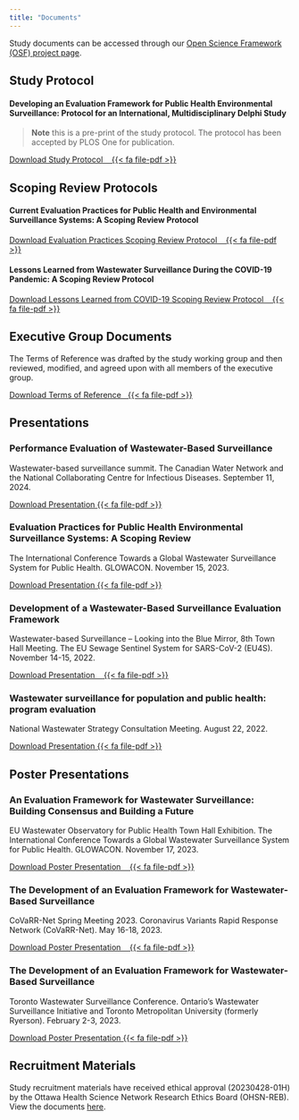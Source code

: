 ```yaml
---
title: "Documents"
---
```


Study documents can be accessed through our [Open Science Framework (OSF) project page](https://osf.io/8tcz6/).

<!-- Adds a FontAwesome icon {{< fa file-pdf >}} requires the fontawesome Quarto extension-->
<!-- Adds a button to the URL link {.btn .btn-secondary} using the Flatly theme (or any Bootstrap theme)-->

## Study Protocol
#### Developing an Evaluation Framework for Public Health Environmental Surveillance: Protocol for an International, Multidisciplinary Delphi Study
> **Note**
> this is a pre-print of the study protocol. The protocol has been accepted by PLOS One for publication.

[Download Study Protocol &nbsp;&nbsp; {{< fa file-pdf >}}](https://www.medrxiv.org/content/10.1101/2024.09.01.24312901v1.full.pdf/?action=download){.btn .btn-secondary}

## Scoping Review Protocols
#### Current Evaluation Practices for Public Health and Environmental Surveillance Systems: A Scoping Review Protocol

[Download Evaluation Practices Scoping Review Protocol &nbsp;&nbsp; {{< fa file-pdf >}}](https://osf.io/axcbr/?action=download){.btn .btn-secondary}

#### Lessons Learned from Wastewater Surveillance During the COVID-19 Pandemic: A Scoping Review Protocol

[Download Lessons Learned from COVID-19 Scoping Review Protocol &nbsp;&nbsp; {{< fa file-pdf >}}](https://osf.io/4y59r/?action=download){.btn .btn-secondary}

## Executive Group Documents
The Terms of Reference was drafted by the study working group and then reviewed, modified, and agreed upon with all members of the executive group.

<!-- Adds a FontAwesome icon {{< fa file-pdf >}} requires the fontawesome Quarto extension-->
<!-- Adds a button to the URL link {.btn .btn-secondary} using the Flatly theme (or any Bootstrap theme)-->

[Download Terms of Reference&nbsp;&nbsp; {{< fa file-pdf >}}](https://osf.io/e2cr5/?action=download){.btn .btn-secondary}

## Presentations

### Performance Evaluation of Wastewater-Based Surveillance
Wastewater-based surveillance summit. The Canadian Water Network and the National Collaborating Centre for Infectious Diseases. September 11, 2024.

[Download Presentation {{< fa file-pdf >}}](https://osf.io/g4rjq/?action=download){.btn .btn-secondary}

### Evaluation Practices for Public Health Environmental Surveillance Systems: A Scoping Review
The International Conference Towards a Global Wastewater Surveillance System for Public Health. GLOWACON. November 15, 2023.

[Download Presentation {{< fa file-pdf >}}](https://osf.io/bsq9p/?action=download){.btn .btn-secondary}

### Development of a Wastewater-Based Surveillance Evaluation Framework
Wastewater-based Surveillance – Looking into the Blue Mirror, 8th Town Hall Meeting. The EU Sewage Sentinel System for SARS-CoV-2 (EU4S). November 14-15, 2022.

[Download Presentation &nbsp;&nbsp; {{< fa file-pdf >}}](https://osf.io/fts8w/?action=download){.btn .btn-secondary}

### Wastewater surveillance for population and public health: program evaluation
National Wastewater Strategy Consultation Meeting. August 22, 2022.

[Download Presentation {{< fa file-pdf >}}](https://osf.io/euysp/?action=download){.btn .btn-secondary}

## Poster Presentations

### An Evaluation Framework for Wastewater Surveillance: Building Consensus and Building a Future
EU Wastewater Observatory for Public Health Town Hall Exhibition. The International Conference Towards a Global Wastewater Surveillance System for Public Health. GLOWACON. November 17, 2023.

[Download Poster Presentation &nbsp;&nbsp; {{< fa file-pdf >}}](https://osf.io/cu45e/?action=download){.btn .btn-secondary}

### The Development of an Evaluation Framework for Wastewater-Based Surveillance
CoVaRR-Net Spring Meeting 2023. Coronavirus Variants Rapid Response Network (CoVaRR-Net). May 16-18, 2023.

[Download Poster Presentation &nbsp;&nbsp; {{< fa file-pdf >}}](https://osf.io/cu45e/?action=download){.btn .btn-secondary}

### The Development of an Evaluation Framework for Wastewater-Based Surveillance
Toronto Wastewater Surveillance Conference. Ontario’s Wastewater Surveillance Initiative and Toronto Metropolitan University (formerly Ryerson). February 2-3, 2023.

[Download Poster Presentation {{< fa file-pdf >}}](https://osf.io/ncqzk/?action=download){.btn .btn-secondary}

## Recruitment Materials
Study recruitment materials have received ethical approval (20230428-01H) by the Ottawa Health Science Network Research Ethics Board (OHSN-REB). View the documents [here ](https://osf.io/auy6j/files/osfstorage).

